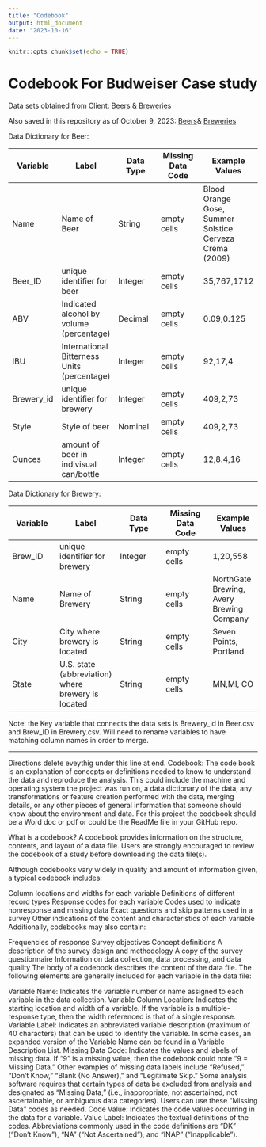 ---
title: "Codebook"
output: html_document
date: "2023-10-16"
---

```{r setup, include=FALSE}
knitr::opts_chunk$set(echo = TRUE)
```

# Codebook For Budweiser Case study

Data sets obtained from Client:
[Beers](https://github.com/BivinSadler/MSDS_6306_Doing-Data-Science/blob/Master/Unit%208%20and%209%20Case%20Study%201/Beers.csv)
&
[Breweries](https://github.com/BivinSadler/MSDS_6306_Doing-Data-Science/blob/Master/Unit%208%20and%209%20Case%20Study%201/Breweries.csv)

Also saved in this repository as of October 9, 2023:
[Beers](https://github.com/jjsmu/group16/blob/main/Beers.csv)&
[Breweries](https://github.com/jjsmu/group16/blob/main/Breweries.csv)

Data Dictionary for Beer:

| Variable   | Label                                       | Data Type | Missing Data Code | Example Values                                          |
|---------------|---------------|---------------|---------------|---------------|
| Name       | Name of Beer                                | String    | empty cells       | Blood Orange Gose, Summer Solstice Cerveza Crema (2009) |
| Beer_ID    | unique identifier for beer                  | Integer   | empty cells       | 35,767,1712                                             |
| ABV        | Indicated alcohol by volume (percentage)    | Decimal   | empty cells       | 0.09,0.125                                              |
| IBU        | International Bitterness Units (percentage) | Integer   | empty cells       | 92,17,4                                                 |
| Brewery_id | unique identifier for brewery               | Integer   | empty cells       | 409,2,73                                                |
| Style      | Style of beer                               | Nominal   | empty cells       | 409,2,73                                                |
| Ounces     | amount of beer in indivisual can/bottle     | Integer   | empty cells       | 12,8.4,16                                               |

Data Dictionary for Brewery:

| Variable | Label                                              | Data Type | Missing Data Code | Example Values                           |
|---------------|---------------|---------------|---------------|---------------|
| Brew_ID  | unique identifier for brewery                      | Integer   | empty cells       | 1,20,558                                 |
| Name     | Name of Brewery                                    | String    | empty cells       | NorthGate Brewing, Avery Brewing Company |
| City     | City where brewery is located                      | String    | empty cells       | Seven Points, Portland                   |
| State    | U.S. state (abbreviation) where brewery is located | String    | empty cells       | MN,MI, CO                                |

Note: the Key variable that connects the data sets is Brewery_id in
Beer.csv and Brew_ID in Brewery.csv. Will need to rename variables to
have matching column names in order to merge.

------------------------------------------------------------------------

Directions delete eveythig under this line at end. Codebook: The code
book is an explanation of concepts or definitions needed to know to
understand the data and reproduce the analysis. This could include the
machine and operating system the project was run on, a data dictionary
of the data, any transformations or feature creation performed with the
data, merging details, or any other pieces of general information that
someone should know about the environment and data. For this project the
codebook should be a Word doc or pdf or could be the ReadMe file in your
GitHub repo.

What is a codebook? A codebook provides information on the structure,
contents, and layout of a data file. Users are strongly encouraged to
review the codebook of a study before downloading the data file(s).

Although codebooks vary widely in quality and amount of information
given, a typical codebook includes:

Column locations and widths for each variable Definitions of different
record types Response codes for each variable Codes used to indicate
nonresponse and missing data Exact questions and skip patterns used in a
survey Other indications of the content and characteristics of each
variable Additionally, codebooks may also contain:

Frequencies of response Survey objectives Concept definitions A
description of the survey design and methodology A copy of the survey
questionnaire Information on data collection, data processing, and data
quality The body of a codebook describes the content of the data file.
The following elements are generally included for each variable in the
data file:

Variable Name: Indicates the variable number or name assigned to each
variable in the data collection. Variable Column Location: Indicates the
starting location and width of a variable. If the variable is a
multiple-response type, then the width referenced is that of a single
response. Variable Label: Indicates an abbreviated variable description
(maximum of 40 characters) that can be used to identify the variable. In
some cases, an expanded version of the Variable Name can be found in a
Variable Description List. Missing Data Code: Indicates the values and
labels of missing data. If "9" is a missing value, then the codebook
could note "9 = Missing Data." Other examples of missing data labels
include "Refused," "Don't Know," "Blank (No Answer)," and "Legitimate
Skip." Some analysis software requires that certain types of data be
excluded from analysis and designated as "Missing Data," (i.e.,
inappropriate, not ascertained, not ascertainable, or ambiguous data
categories). Users can use these "Missing Data" codes as needed. Code
Value: Indicates the code values occurring in the data for a variable.
Value Label: Indicates the textual definitions of the codes.
Abbreviations commonly used in the code definitions are "DK" ("Don't
Know"), "NA" ("Not Ascertained"), and "INAP" ("Inapplicable").
